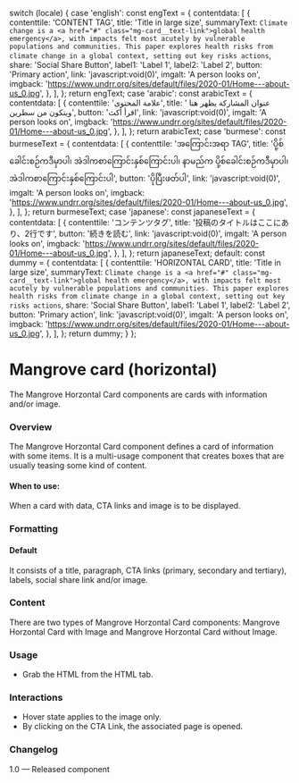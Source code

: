 
  switch (locale) {
    case 'english':
      const engText = {
        contentdata: [
          {
            contenttile: 'CONTENT TAG',
            title: 'Title in large size',
            summaryText: `Climate change is a <a href="#" class="mg-card__text-link">global health emergency</a>, with impacts felt most acutely
by vulnerable populations and communities.
This paper explores health risks from climate change in a global context, setting out key risks actions`,
            share: 'Social Share Button',
            label1: 'Label 1',
            label2: 'Label 2',
            button: 'Primary action',
            link: 'javascript:void(0)',
            imgalt: 'A person looks on',
            imgback:
              'https://www.undrr.org/sites/default/files/2020-01/Home---about-us_0.jpg',
          },
        ],
      };
      return engText;
    case 'arabic':
      const arabicText = {
        contentdata: [
          {
            contenttile: 'علامة المحتوى',
            title: ' عنوان المشاركة يظهر هنا ويتكون من سطرين',
            button: 'اقرأ أكث',
            link: 'javascript:void(0)',
            imgalt: 'A person looks on',
            imgback:
              'https://www.undrr.org/sites/default/files/2020-01/Home---about-us_0.jpg',
          },
        ],
      };
      return arabicText;
    case 'burmese':
      const burmeseText = {
        contentdata: [
          {
            contenttile: 'အကြောင်းအရာ TAG',
            title:
              'ပို့စ်ခေါင်းစဉ်ကဒီမှာပါ၊ အဲဒါကစာကြောင်းနှစ်ကြောင်းပါ၊ နာမည်က ပို့စ်ခေါင်းစဉ်ကဒီမှာပါ၊ အဲဒါကစာကြောင်းနှစ်ကြောင်းပါ',
            button: 'ပိုပြီးဖတ်ပါ',
            link: 'javascript:void(0)',
            imgalt: 'A person looks on',
            imgback:
              'https://www.undrr.org/sites/default/files/2020-01/Home---about-us_0.jpg',
          },
        ],
      };
      return burmeseText;
    case 'japanese':
      const japaneseText = {
        contentdata: [
          {
            contenttile: 'コンテンツタグ',
            title: '投稿のタイトルはここにあり、2行です',
            button: '続きを読む',
            link: 'javascript:void(0)',
            imgalt: 'A person looks on',
            imgback:
              'https://www.undrr.org/sites/default/files/2020-01/Home---about-us_0.jpg',
          },
        ],
      };
      return japaneseText;
    default:
      const dummy = {
        contentdata: [
          {
            contenttile: 'HORIZONTAL CARD',
            title: 'Title in large size',
            summaryText: `Climate change is a <a href="#" class="mg-card__text-link">global health emergency</a>, with impacts felt most acutely
by vulnerable populations and communities.
This paper explores health risks from climate change in a global context, setting out key risks actions`,
            share: 'Social Share Button',
            label1: 'Label 1',
            label2: 'Label 2',
            button: 'Primary action',
            link: 'javascript:void(0)',
            imgalt: 'A person looks on',
            imgback:
              'https://www.undrr.org/sites/default/files/2020-01/Home---about-us_0.jpg',
          },
        ],
      };
      return dummy;
  }
};

<Meta of={HorizontalCardStories} />

# Mangrove card (horizontal)

The Mangrove Horzontal Card components are cards with information and/or image.

### Overview

The Mangrove Horzontal Card component defines a card of information with some items. It is a multi-usage component that creates boxes that are usually teasing some kind of content.

#### When to use:

When a card with data, CTA links and image is to be displayed.

### Formatting

#### Default

It consists of a title, paragraph, CTA links (primary, secondary and tertiary), labels, social share link and/or image.

### Content

There are two types of Mangrove Horzontal Card components: Mangrove Horzontal Card with Image and Mangrove Horzontal Card without Image.

<Canvas of={HorizontalCardStories.DefaultHorizontalCard} meta={HorizontalCardStories} />

### Usage

- Grab the HTML from the HTML tab.

### Interactions

- Hover state applies to the image only.
- By clicking on the CTA Link, the associated page is opened.

### Changelog

1.0 — Released component
